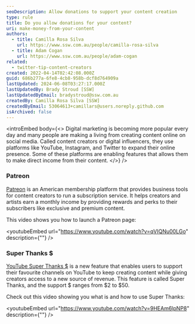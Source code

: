 ```yaml
---
seoDescription: Allow donations to support your content creation
type: rule
title: Do you allow donations for your content?
uri: make-money-from-your-content
authors:
  - title: Camilla Rosa Silva
    url: https://www.ssw.com.au/people/camilla-rosa-silva
  - title: Adam Cogan
    url: https://www.ssw.com.au/people/adam-cogan
related:
  - twitter-tip-content-creators
created: 2022-04-14T02:42:08.000Z
guid: 686b277a-6fe8-4cb8-958b-dcf8d764909a
lastUpdated: 2024-06-08T03:27:17.000Z
lastUpdatedBy: Brady Stroud [SSW]
lastUpdatedByEmail: bradystroud@ssw.com.au
createdBy: Camilla Rosa Silva [SSW]
createdByEmail: 53064613+camillars@users.noreply.github.com
isArchived: false
---
```


<introEmbed
  body={<>
Digital marketing is becoming more popular every day and many people are making a living from creating content online on social media. Called content creators or digital influencers, they use platforms like YouTube, Instagram, and Twitter to expand their online presence. Some of these platforms are enabling features that allows them to make direct income from their content.
  </>}
/>
### Patreon

[Patreon](https://www.patreon.com/) is an American membership platform that provides business tools for content creators to run a subscription service. It helps creators and artists earn a monthly income by providing rewards and perks to their subscribers like exclusive and premium content.

This video shows you how to launch a Patreon page:

<youtubeEmbed url="https://www.youtube.com/watch?v=qVIQNu00LGo" description={""} />

### Super Thanks $

[YouTube Super Thanks $](https://support.google.com/youtube/answer/10878910?hl=en) is a new feature that enables users to support their favourite channels on YouTube to keep creating content while giving creators access to a new source of revenue. This feature is called Super Thanks, and the support $ ranges from $2 to $50.

Check out this video showing you what is and how to use Super Thanks:

<youtubeEmbed url="https://www.youtube.com/watch?v=9HEAm6lpNP8" description={""} />
